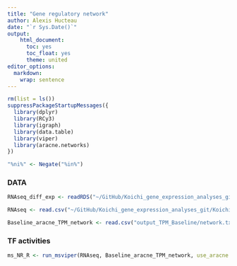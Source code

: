 ```yaml
---
title: "Gene regulatory network"
author: Alexis Hucteau
date: "`r Sys.Date()`"
output:
    html_document:
      toc: yes
      toc_float: yes
      theme: united
editor_options:
  markdown:
    wrap: sentence
---
```


```r
rm(list = ls())
suppressPackageStartupMessages({
  library(dplyr)
  library(RCy3)
  library(igraph)
  library(data.table)
  library(viper)
  library(aracne.networks)
})

"%ni%" <- Negate("%in%")
```

### DATA

```r
RNAseq_diff_exp <- readRDS("~/GitHub/Koichi_gene_expression_analyses_git/Koichi_gene_expression_analyses/Results/Tables/RNAseq_diff_gene_expression_analysis.rds")

RNAseq <- read.csv("~/GitHub/Koichi_gene_expression_analyses_git/Koichi_gene_expression_analyses/DATA/RNAseq_parsed.csv", row.names = 1, header = T, check.names = F)

Baseline_aracne_TPM_network <- read.csv("output_TPM_Baseline/network.txt", sep = "\t")
```

### TF activities

```r
ms_NR_R <- run_msviper(RNAseq, Baseline_aracne_TPM_network, use_aracne = T, ref_R_B, ref_NR_B,  "R", "NR", minsize = 4, ges.filter=T)

```

